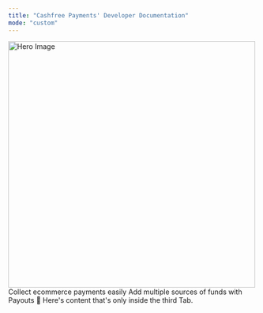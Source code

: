 ```yaml
---
title: "Cashfree Payments' Developer Documentation"
mode: "custom"
---
```


<Frame>
 <img src="/path/to/your/hero-image.jpg" alt="Hero Image" height='500px'/>
</Frame>

<CardGroup>
 <Card title="Payment Gateway" icon="credit-card" href="#payment-gateway">
  Collect ecommerce payments easily
 </Card>
 <Card title="API Reference" icon="code" href="#api-reference">
  Add multiple sources of funds with Payouts
 </Card>
 <Card title="Third Tab" href="#third-tab">
  💪 Here's content that's only inside the third Tab.
 </Card>
</CardGroup>